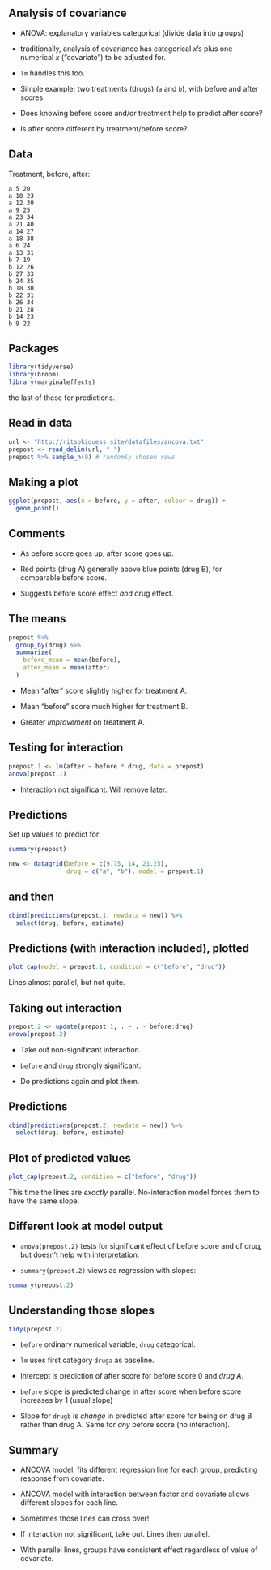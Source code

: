 
## Analysis of covariance


* ANOVA: explanatory variables categorical (divide data into groups)

* traditionally, analysis of covariance has categorical $x$'s plus one numerical $x$ ("covariate") to be adjusted for.

* `lm` handles this too.

* Simple example: two treatments (drugs) (`a` and `b`), with before and after scores. 


* Does knowing before score and/or treatment help to predict after score?

* Is after score different by treatment/before score?





## Data

Treatment, before, after: 


\scriptsize
```
a 5 20
a 10 23
a 12 30
a 9 25
a 23 34
a 21 40
a 14 27
a 18 38
a 6 24
a 13 31
b 7 19
b 12 26
b 27 33
b 24 35
b 18 30
b 22 31
b 26 34
b 21 28
b 14 23
b 9 22
```
\normalsize


## Packages

```r
library(tidyverse)
library(broom)
library(marginaleffects)
```

the last of these for predictions.

## Read in data

```r
url <- "http://ritsokiguess.site/datafiles/ancova.txt"
prepost <- read_delim(url, " ")
prepost %>% sample_n(9) # randomly chosen rows
```



## Making a plot
```r
ggplot(prepost, aes(x = before, y = after, colour = drug)) +
  geom_point()
```



## Comments 

* As before score goes up, after score goes up.

* Red points (drug A) generally above blue points (drug B), for
comparable before score.

* Suggests before score effect *and* drug effect.


## The means
```r
prepost %>%
  group_by(drug) %>%
  summarize(
    before_mean = mean(before),
    after_mean = mean(after)
  )
```
 


* Mean "after" score slightly higher for treatment A.

* Mean "before" score much higher for treatment B.

* Greater *improvement* on treatment A. 



## Testing for interaction
```r
prepost.1 <- lm(after ~ before * drug, data = prepost)
anova(prepost.1)
```
 


* Interaction not significant. Will remove later.

## Predictions

Set up values to predict for:

```r
summary(prepost)
```

```r
new <- datagrid(before = c(9.75, 14, 21.25), 
                drug = c("a", "b"), model = prepost.1)
```

## and then


```r
cbind(predictions(prepost.1, newdata = new)) %>% 
  select(drug, before, estimate)
```
\normalsize

## Predictions (with interaction included), plotted

```r
plot_cap(model = prepost.1, condition = c("before", "drug"))
```

Lines almost parallel, but not quite.



## Taking out interaction
\small
```r
prepost.2 <- update(prepost.1, . ~ . - before:drug)
anova(prepost.2)
```
 
\normalsize


* Take out non-significant interaction.

* `before` and `drug` strongly significant.

* Do predictions again and plot them.

## Predictions

```r
cbind(predictions(prepost.2, newdata = new)) %>% 
  select(drug, before, estimate)
```


## Plot of predicted values

```r
plot_cap(prepost.2, condition = c("before", "drug"))
```

This time the lines are *exactly* parallel. No-interaction model forces them
to have the same slope. 



## Different look at model output


* `anova(prepost.2)` tests for significant effect of
before score and of drug, but doesn't help with interpretation.

* `summary(prepost.2)` views as regression with slopes:

\scriptsize
```r
summary(prepost.2)
```

\normalsize       




## Understanding those slopes

\footnotesize
```r
tidy(prepost.2)
```

\normalsize



* `before` ordinary numerical variable; `drug`
categorical. 

* `lm` uses first category `druga` as baseline.

* Intercept is prediction of after score for before score 0 and
*drug A*.

* `before` slope is predicted change in after score when
before score increases by 1 (usual slope)

* Slope for `drugb` is *change* in predicted after
score for being on drug B rather than drug A. Same for *any*
before score (no interaction).



## Summary


* ANCOVA model: fits different regression line for each group,
predicting response from covariate.

* ANCOVA model with interaction between factor and covariate
allows different slopes for each line.

* Sometimes those lines can cross over!

* If interaction not significant, take out. Lines then parallel.

* With parallel lines, groups have consistent effect regardless
of value of covariate.

